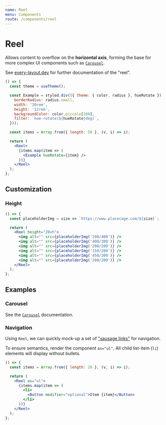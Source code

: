 ```yaml
---
name: Reel
menu: Components
route: /components/reel
---
```


# Reel

Allows content to overflow on the **horizontal axis**, forming the base for more
complex UI components such as [`Carousel`](./carousel).

See [every-layout.dev](https://every-layout.dev/layouts/reel/) for further
documentation of the "reel".

```jsx react-live
() => {
  const theme = useTheme();

  const Example = styled.div(({ theme: { color, radius }, hueRotate }) => ({
    borderRadius: radius.small,
    width: '20rem',
    height: '12rem',
    backgroundColor: color.piccolo[100],
    filter: `hue-rotate(${hueRotate}deg)`,
  }));

  const items = Array.from({ length: 50 }, (v, i) => i);

  return (
    <Reel>
      {items.map(item => (
        <Example hueRotate={item} />
      ))}
    </Reel>
  );
};
```

## Customization

### Height

```jsx react-live
() => {
  const placeholderImg = size => `https://www.placecage.com/${size}`;

  return (
    <Reel height="20vh">
      <img alt="" src={placeholderImg('200/400')} />
      <img alt="" src={placeholderImg('400/300')} />
      <img alt="" src={placeholderImg('200/200')} />
      <img alt="" src={placeholderImg('150/200')} />
      <img alt="" src={placeholderImg('450/300')} />
      <img alt="" src={placeholderImg('200/200')} />
    </Reel>
  );
};
```

## Examples

### Carousel

See the [`Carousel`](./carousel) documentation.

### Navigation

Using `Reel`, we can quickly mock-up a set of ["sausage links"](https://uglyduck.ca/hamburger-menu-alternative/) for navigation.

To ensure semantics, render the component `as="ul"`. All child
list-item (`li`) elements will display without bullets.

```jsx react-live
() => {
  const items = Array.from({ length: 20 }, (v, i) => i);

  return (
    <Reel as="ul">
      {items.map(item => (
        <li>
          <Button modifier="optional">Item {item}</Button>
        </li>
      ))}
    </Reel>
  );
};
```
